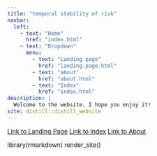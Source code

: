 ```yaml
---
title: "temporal stability of risk"
navbar:
  left:
    - text: "Home"
      href: "index.html"
    - text: "Dropdown"
      menu:
        - text: "Landing page"
          href: "landing-page.html"
        - text: "about"
          href: "about.html"
        - text: "Index"
          href: "index.html"
description: |
  Welcome to the website. I hope you enjoy it!
site: distill::distill_website
---
```


[Link to Landing Page](landing-page.html)
[Link to Index](index.html)
[Link to About](about.html)





library(rmarkdown)
render_site()



